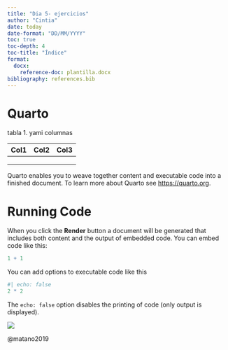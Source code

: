 ```yaml
---
title: "Dia 5- ejercicios"
author: "Cintia"
date: today
date-format: "DD/MM/YYYY"
toc: true
toc-depth: 4
toc-title: "Índice"
format: 
  docx: 
    reference-doc: plantilla.docx
bibliography: references.bib
---
```


# Quarto

tabla 1. yami columnas

| Col1 | Col2 | Col3 |
|------|------|------|
|      |      |      |
|      |      |      |
|      |      |      |

Quarto enables you to weave together content and executable code into a finished document. To learn more about Quarto see <https://quarto.org>.

# Running Code

When you click the **Render** button a document will be generated that includes both content and the output of embedded code. You can embed code like this:

```r
1 + 1
```

You can add options to executable code like this

```r
#| echo: false
2 * 2
```

The `echo: false` option disables the printing of code (only output is displayed).

![](farebyage.jpg)

@matano2019
